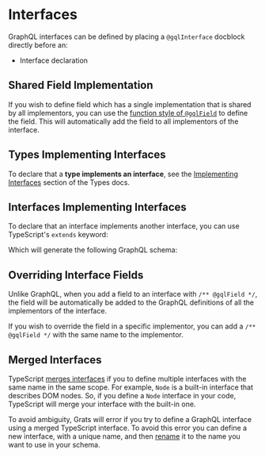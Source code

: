 
# Interfaces

GraphQL interfaces can be defined by placing a `@gqlInterface` docblock directly before an:

- Interface declaration

<GratsCode out={InterfaceDeclaration} mode="ts" />

## Shared Field Implementation

If you wish to define field which has a single implementation that is shared by all implementors, you can use the [function style of `@gqlField`](./02-fields.mdx#functional-style-fields) to define the field. This will automatically add the field to all implementors of the interface.

<GratsCode out={InterfaceFieldCommonImpl} mode="both" />

## Types Implementing Interfaces

To declare that a **type implements an interface**, see the [Implementing Interfaces](./01-types.mdx#implementing-interfaces) section of the Types docs.

## Interfaces Implementing Interfaces

To declare that an interface implements another interface, you can use TypeScript's `extends` keyword:

<GratsCode out={InterfaceImplementingInterface} mode="ts" />

Which will generate the following GraphQL schema:

<GratsCode out={InterfaceImplementingInterface} mode="gql" />

## Overriding Interface Fields

Unlike GraphQL, when you add a field to an interface with `/** @gqlField */`, the field will be automatically be added to the GraphQL definitions of all the implementors of the interface.

If you wish to override the field in a specific implementor, you can add a `/** @gqlField */` with the same name to the implementor.

<GratsCode out={InterfaceOverrideFieldImpl} mode="ts" />

## Merged Interfaces

TypeScript [merges interfaces](https://www.typescriptlang.org/docs/handbook/declaration-merging.html#merging-interfaces) if you to define multiple interfaces with the same name in the same scope. For example, `Node` is a built-in interface that describes DOM nodes. So, if you define a `Node` interface in your code, TypeScript will merge your interface with the built-in one.

To avoid ambiguity, Grats will error if you try to define a GraphQL interface using a merged TypeScript interface. To avoid this error you can define a new interface, with a unique name, and then [rename](../03-resolvers/04-renaming.mdx) it to the name you want to use in your schema.

<GratsCode out={NodeInterface} mode="ts" />
